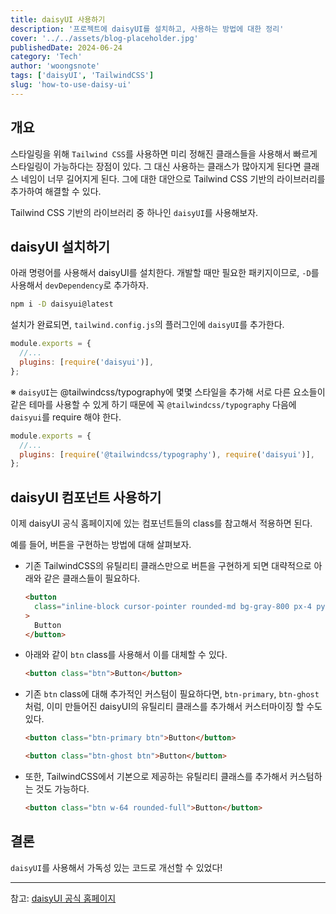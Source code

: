 ```yaml
---
title: daisyUI 사용하기
description: '프로젝트에 daisyUI를 설치하고, 사용하는 방법에 대한 정리'
cover: '../../assets/blog-placeholder.jpg'
publishedDate: 2024-06-24
category: 'Tech'
author: 'woongsnote'
tags: ['daisyUI', 'TailwindCSS']
slug: 'how-to-use-daisy-ui'
---
```


## 개요

스타일링을 위해 `Tailwind CSS`를 사용하면 미리 정해진 클래스들을 사용해서 빠르게 스타일링이 가능하다는 장점이 있다.
그 대신 사용하는 클래스가 많아지게 된다면 클래스 네임이 너무 길어지게 된다. 그에 대한 대안으로 Tailwind CSS 기반의 라이브러리를 추가하여 해결할 수 있다.

Tailwind CSS 기반의 라이브러리 중 하나인 `daisyUI`를 사용해보자.

## daisyUI 설치하기

아래 명령어를 사용해서 daisyUI를 설치한다. 개발할 때만 필요한 패키지이므로, `-D`를 사용해서 `devDependency`로 추가하자.

```bash
npm i -D daisyui@latest
```

설치가 완료되면, `tailwind.config.js`의 플러그인에 `daisyUI`를 추가한다.

```js
module.exports = {
  //...
  plugins: [require('daisyui')],
};
```

※ `daisyUI`는 @tailwindcss/typography에 몇몇 스타일을 추가해 서로 다른 요소들이 같은 테마를 사용할 수 있게 하기 때문에 꼭 `@tailwindcss/typography` 다음에 `daisyui`를 require 해야 한다.

```js
module.exports = {
  //...
  plugins: [require('@tailwindcss/typography'), require('daisyui')],
};
```

## daisyUI 컴포넌트 사용하기

이제 daisyUI 공식 홈페이지에 있는 컴포넌트들의 class를 참고해서 적용하면 된다.

예를 들어, 버튼을 구현하는 방법에 대해 살펴보자.

- 기존 TailwindCSS의 유틸리티 클래스만으로 버튼을 구현하게 되면 대략적으로 아래와 같은 클래스들이 필요하다.

  ```html
  <button
    class="inline-block cursor-pointer rounded-md bg-gray-800 px-4 py-3 text-center text-sm font-semibold uppercase text-white transition duration-200 ease-in-out hover:bg-gray-900"
  >
    Button
  </button>
  ```

- 아래와 같이 `btn` class를 사용해서 이를 대체할 수 있다.

  ```html
  <button class="btn">Button</button>
  ```

- 기존 `btn` class에 대해 추가적인 커스텀이 필요하다면, `btn-primary`, `btn-ghost` 처럼, 이미 만들어진 daisyUI의 유틸리티 클래스를 추가해서 커스터마이징 할 수도 있다.

  ```html
  <button class="btn-primary btn">Button</button>
  ```

  ```html
  <button class="btn-ghost btn">Button</button>
  ```

- 또한, TailwindCSS에서 기본으로 제공하는 유틸리티 클래스를 추가해서 커스텀하는 것도 가능하다.

  ```html
  <button class="btn w-64 rounded-full">Button</button>
  ```

## 결론

`daisyUI`를 사용해서 가독성 있는 코드로 개선할 수 있었다!

---

참고: <a href="https://daisyui.com/">daisyUI 공식 홈페이지</a>
